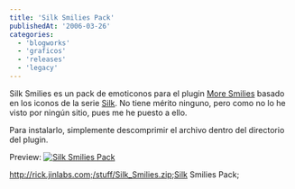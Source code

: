 ```yaml
---
title: 'Silk Smilies Pack'
publishedAt: '2006-03-26'
categories:
  - 'blogworks'
  - 'graficos'
  - 'releases'
  - 'legacy'
---
```


Silk Smilies es un pack de emoticonos para el plugin [More Smilies](http://mattread.com/projects/wp-plugins/more-smilies-plugin/) basado en los iconos de la serie [Silk](http://www.famfamfam.com/lab/icons/silk/). No tiene mérito ninguno, pero como no lo he visto por ningún sitio, pues me he puesto a ello.

Para instalarlo, simplemente descomprimir el archivo dentro del directorio del plugin.

Preview: [![Silk Smilies Pack](/static/images/legacy/silk-smileys-pack.gif)](/static/images/legacy/silk-smileys-pack.gif 'Silk Smilies Pack')

http://rick.jinlabs.com;/stuff/Silk_Smilies.zip;Silk Smilies Pack;
